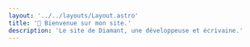 ```yaml
---
layout: '../../layouts/Layout.astro'
title: '🌈 Bienvenue sur mon site.'
description: 'Le site de Diamant, une développeuse et écrivaine.'
---
```



<Title
  title='Coucou, je suis diamant. 👋'
  subtitle='Elle'
  imageAlt='logo'
  image={logoRandom()}
/>
<Quotes client:only lang='fr' />

- 📂 Développeuse en typescript.
- 🪶 Écrivaine à ses heures perdues.
- 🖌️ Dessinatrice débutante. (digital seulement.)
- 💾 Vidéaste française.

<br />

- 💚 Amoureuse de Pokemon & des Sims.
- 👑 Princesse Furry.
- 🌈 Adore les arcs-en-ciel.

<br />

<Links>
  <Link color='#b69bc9' text='Mes écrits' href='./ecrits' />
  <Link
    color='#ebaa71'
    text='Mes dessins'
    href='https://www.artfol.me/diamant'
    target={true}
  />
  <Link
    color='#f87171'
    text='Mes vidéos'
    href='https://www.youtube.com/@Diamant./'
    target={true}
  />
</Links>

<Links>
  <Link
    color='#facc15'
    text='Github'
    href='https://github.com/herisdia'
    target={true}
  />
  <Link
    color='#d4d4d4'
    text='Code source'
    href='https://github.com/herisdia/herisdia.me'
    target={true}
  />
  <Link color='#d4d4d4' text='Crédits des arts' href='/fr/credits/' />
</Links>
